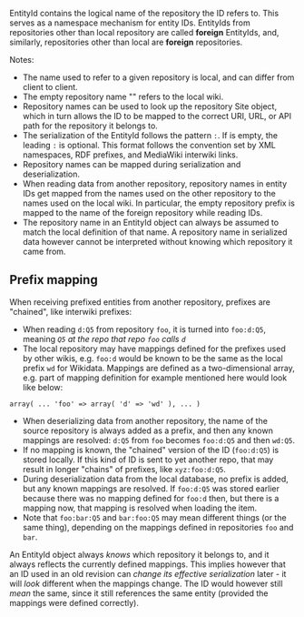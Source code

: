 EntityId contains the logical name of the repository the ID refers to. This serves as a namespace mechanism for entity IDs.
EntityIds from repositories other than local repository are called '''foreign''' EntityIds,
and, similarly, repositories other than local are '''foreign''' repositories.

Notes:
* The name used to refer to a given repository is local, and can differ from client to client.
* The empty repository name "" refers to the local wiki.
* Repository names can be used to look up the repository Site object, which in turn allows the ID to be mapped to the correct URI, URL, or API path for the repository it belongs to.
* The serialization of the EntityId follows the pattern <code><repository>:<id></code>. If <code><repository></code> is empty, the leading <code>:</code> is optional. This format follows the convention set by XML namespaces, RDF prefixes, and MediaWiki interwiki links.
* Repository names can be mapped during serialization and deserialization.
* When reading data from another repository, repository names in entity IDs get mapped from the names used on the other repository to the names used on the local wiki. In particular, the empty repository prefix is mapped to the name of the foreign repository while reading IDs.
* The repository name in an EntityId object can always be assumed to match the local definition of that name. A repository name in serialized data however cannot be interpreted without knowing which repository it came from.

== Prefix mapping ==

When receiving prefixed entities from another repository, prefixes are "chained", like interwiki prefixes:

* When reading <code>d:Q5</code> from repository <code>foo</code>, it is turned into <code>foo:d:Q5</code>, meaning ''<code>Q5</code> at the repo that repo <code>foo</code> calls <code>d</code>''
* The local repository may have mappings defined for the prefixes used by other wikis, e.g. <code>foo:d</code> would be known to be the same as the local prefix <code>wd</code> for Wikidata. Mappings are defined as a two-dimensional array, e.g. part of mapping definition for example mentioned here would look like below:
<code> array( ... 'foo' => array( 'd' => 'wd' ), ... )</code>

* When deserializing data from another repository, the name of the source repository is always added as a prefix, and then any known mappings are resolved: <code>d:Q5</code> from <code>foo</code> becomes <code>foo:d:Q5</code> and then <code>wd:Q5</code>.
* If no mapping is known, the "chained" version of the ID (<code>foo:d:Q5</code>) is stored locally. If this kind of ID is sent to yet another repo, that may result in longer "chains" of prefixes, like <code>xyz:foo:d:Q5</code>.
* During deserialization data from the local database, no prefix is added, but any known mappings are resolved. If <code>foo:d:Q5</code> was stored earlier because there was no mapping defined for <code>foo:d</code> then, but there is a mapping now, that mapping is resolved when loading the item.
* Note that <code>foo:bar:Q5</code> and <code>bar:foo:Q5</code> may mean different things (or the same thing), depending on the mappings defined in repositories <code>foo</code> and <code>bar</code>.

An EntityId object always ''knows'' which repository it belongs to, and it always reflects the currently defined mappings.
This implies however that an ID used in an old revision can ''change its effective serialization'' later - it will
''look'' different when the mappings change. The ID would however still ''mean'' the same, since it still references
the same entity (provided the mappings were defined correctly).
